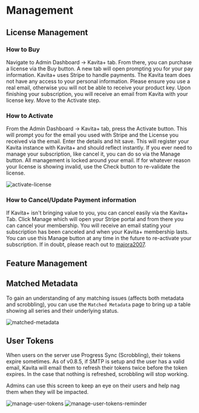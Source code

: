 
# Management


## License Management

### How to Buy
Navigate to Admin Dashboard -> Kavita+ tab. From there, you can purchase a license via the Buy button. A new tab will open prompting you for your pay information. Kavita+ uses Stripe to handle payments. The Kavita team does not have any access to your personal information. Please ensure you use a real email, otherwise you will not be able to receive your product key. Upon finishing your subscription, you will receive an email from Kavita with your license key. Move to the Activate step.

### How to Activate
From the Admin Dashboard -> Kavita+ tab, press the Activate button. This will prompt you for the email you used with Stripe and the License you received via the email. Enter the details and hit save. This will register your Kavita instance with Kavita+ and should reflect instantly. If you ever need to manage your subscription, like cancel it, you can do so via the Manage button. All management is locked around your email. If for whatever reason your license is showing invalid, use the Check button to re-validate the license.

![activate-license](../../public/kavita+/activate-license.png "activate-license")

### How to Cancel/Update Payment information
If Kavita+ isn't bringing value to you, you can cancel easily via the Kavita+ Tab. Click Manage which will open your Stripe portal and from there you can cancel your membership. You will receive an email stating your subscription has been canceled and when your Kavita+ membership lasts. You can use this Manage button at any time in the future to re-activate your subscription. If in doubt, please reach out to [majora2007](https://discord.com/invite/b52wT37kt7).

## Feature Management

## Matched Metadata
To gain an understanding of any matching issues (affects both metadata and scrobbling), you can use the `Matched Metadata` page to bring up a table 
showing all series and their underlying status. 

![matched-metadata](../../public/kavita+/matched-metadata.png "matched-metadata")

## User Tokens
When users on the server use Progress Sync (Scrobbling), their tokens expire sometimes. As of v0.8.5, if SMTP is setup and the user has a valid email, 
Kavita will email them to refresh their tokens twice before the token expires. In the case that nothing is refreshed, scrobbling will stop working. 

Admins can use this screen to keep an eye on their users and help nag them when they will be impacted. 

![manage-user-tokens](../../public/kavita+/manage-user-tokens.png "manage-user-tokens")
![manage-user-tokens-reminder](../../public/kavita+/manage-user-tokens-reminder.png "manage-user-tokens-reminder")